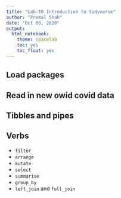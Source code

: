 ```yaml
---
title: "Lab-10 Introduction to tidyverse"
author: "Premal Shah"
date: "Oct 06, 2020"
output: 
  html_notebook:
    theme: spacelab
    toc: yes
    toc_float: yes
---
```


## Load packages

## Read in new owid covid data

## Tibbles and pipes

## Verbs
- `filter`
- `arrange`
- `mutate`
- `select`
- `summarise`
- `group_by`
- `left_join` and `full_join`

